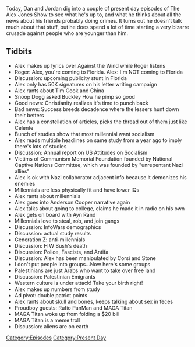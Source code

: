 {{DEFAULTSORT:
    #_EPISODE_0236:December 4-5, 2018
}}{{Episode
    | title             = December 4-5, 2018
    | caption           = [https://knowledgefight.libsyn.com/knowledge-fight-december-4-5-2018 Listen to this episode on Libsyn]
    | episodeNumber     = 236
    | length            = 02:12:38
    | airDate           = December 7, 2018
    | coverageStartDate = December 4, 2018
    | coverageEndDate   = December 5, 2018
    | episodeType       = [[:Category:Present Day|Present Day]]
    | appearance        = [[Roger Stone]], [[Tim Cook]], [[Snoop Dogg]], [[Buckley Hammon]], [[Anderson Cooper]], [[Rufio Titan]], [[MAGA Titan]]
    | oocDrop           = How you pimp so good?
    | previousEpisode   = [[234: March 26, 2009]]
    | nextEpisode       = [[237: March 27, 2009]]
}}

{{Stub}}

Today, Dan and Jordan dig into a couple of present day episodes of The Alex Jones Show to see what he's up to, and what he thinks about all the news about his friends probably doing crimes. It turns out he doesn't talk much about that stuff, but he does spend a lot of time starting a very bizarre crusade against people who are younger than him.

==Tidbits==

*Alex makes up lyrics over Against the Wind while Roger listens
*Roger: Alex, you're coming to Florida. Alex: I'm NOT coming to Florida
*Discussion: upcoming publicity stunt in Florida
*Alex only has 50K signatures on his letter writing campaign
*Alex rants about Tim Cook and China
*Snoop Dogg asked Buckley How he pimp so good
*Good news: Christianity realizes it's time to punch back
*Bad news: Success breeds decadence where the lessers hunt down their betters
*Alex has a constellation of articles, picks the thread out of them just like Celente
*Bunch of studies show that most millennial want socialism
*Alex reads multiple headlines on same study from a year ago to imply there's lots of studies
*Discussion: Annual report on US Attitudes on Socialism
*Victims of Communism Memorial Foundation founded by National Captive Nations Committee, which was founded by "unrepentant Nazi allies"
*Alex is ok with Nazi collaborator adjacent info because it demonizes his enemies
*Millennials are less physically fit and have lower IQs
*Alex rants about millennials
*Alex goes into Anderson Cooper narrative again
*Alex talks about going to college, claims he made it in radio on his own
*Alex gets on board with Ayn Rand
*Millennials love to steal, rob, and join gangs
*Discussion: InfoWars demographics
*Discussion: actual study results
*Generation Z: anti-millennials
*Discussion: H W Bush's death
*Discussion: Police, Fascists, and Antifa
*Discussion: Alex has been manipulated by Corsi and Stone
*I don't put people into groups...Now here's some groups
*Palestinians are just Arabs who want to take over free land
*Discussion: Palestinian Emigrants
*Western culture is under attack! Take your birth right!
*Alex makes up numbers from study
*Ad pivot: double patriot points
*Alex rants about skull and bones, keeps talking about sex in feces
*Proudboy guests: Rufio PanMan and MAGA Titan
*MAGA Titan woke up from folding a $20 bill
*MAGA Titan is a meme troll
*Discussion: aliens are on earth

[[Category:Episodes]]
[[Category:Present Day]]
